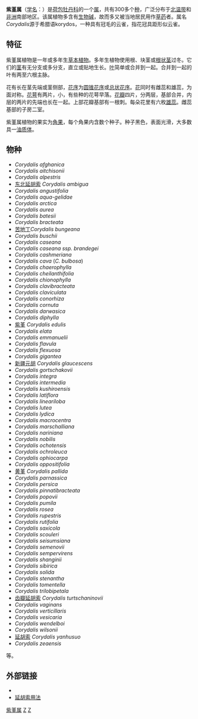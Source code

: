 {{automatic taxobox
| image = Corydalis ambigua.jpg
| image_caption = 传统中药[[东北延胡索|东北延胡索]]
| taxon=Corydalis
| authority = DC., 1805
| subdivision_ranks = 种
| subdivision = 见正文
}}

'''紫堇属'''（[[学名|学名]]：''{{lang|la|Corydalis}}''）是[[荷包牡丹科|荷包牡丹科]]的一个[[属_(生物)|属]]，共有300多个[[种|种]]，广泛分布于[[北温带|北温带]]和[[非洲|非洲]]南部地区。该属植物多含有[[生物碱|生物碱]]，故而多又被当地居民用作[[草药|草药]]者。属名''Corydalis''源于希腊语korydos，一种具有冠毛的云雀，指花冠具距形似云雀。

==特征==
紫堇属植物是一年或多年生[[草本植物|草本植物]]。多年生植物使用根、块茎或[[根状茎|根状茎]]过冬。它们的[[茎|茎]]有无分支或多分支，直立或贴地生长。[[叶|叶]]简单或合并到一起。合并到一起的叶有两至六根主脉。

花有长在茎先端或茎侧部，[[花序|花序]]为[[圆锥花序|圆锥花序]]或[[总状花序|总状花序]]。[[花|花]]同时有雌蕊和雄蕊，为面对称。[[花萼|花萼]]有两片，小，有些种的花萼早落。[[花瓣|花瓣]]四片，分两层，基部合并，内层的两片的先端也长在一起。上部花瓣基部有一根刺。每朵花里有六枚[[雄蕊|雄蕊]]。雌蕊基部的子房二室。

紫堇属植物的果实为[[角果|角果]]，每个角果内含数个种子。种子黑色，表面光滑，大多数具一[[油质体|油质体]]。

==物种==

* ''Corydalis afghanica''
* ''Corydalis aitchisonii''
* ''Corydalis alpestris''
* [[东北延胡索|东北延胡索]] ''Corydalis ambigua''
* ''Corydalis angustifolia''
* ''Corydalis aqua-gelidae''
* ''Corydalis arctica''
* ''Corydalis aurea''
* ''Corydalis batesii''
* ''Corydalis bracteata''
* [[苦地丁|苦地丁]]''Corydalis bungeana''
* ''Corydalis buschii''
* ''Corydalis caseana''
* ''Corydalis caseana ssp. brandegei''
* ''Corydalis cashmeriana''
* ''Corydalis cava'' (''C. bulbosa'')
* ''Corydalis chaerophylla''
* ''Corydalis cheilanthifolia''
* ''Corydalis chionophylla''
* ''Corydalis clavibracteata''
* ''Corydalis claviculata''
* ''Corydalis conorhiza''
* ''Corydalis cornuta''
* ''Corydalis darwasica''
* ''Corydalis diphylla''
* [[紫堇|紫堇]] ''Corydalis edulis''
* ''Corydalis elata''
* ''Corydalis emmanuelii''
* ''Corydalis flavula''
* ''Corydalis flexuosa''
* ''Corydalis gigantea''
* [[新疆元胡|新疆元胡]] ''Corydalis glaucescens''
* ''Corydalis gortschakovii''
* ''Corydalis integra''
* ''Corydalis intermedia''
* ''Corydalis kushiroensis''
* ''Corydalis latiflora''
* ''Corydalis lineariloba''
* ''Corydalis lutea''
* ''Corydalis lydica''
* ''Corydalis macrocentra''
* ''Corydalis marschalliana''
* ''Corydalis nariniana''
* ''Corydalis nobilis''
* ''Corydalis ochotensis''
* ''Corydalis ochroleuca''
* ''Corydalis ophiocarpa''
* ''Corydalis oppositifolia''
* [[黄堇|黄堇]] ''Corydalis pallida''
* ''Corydalis parnassica''
* ''Corydalis persica''
* ''Corydalis pinnatibracteata''
* ''Corydalis popovii''
* ''Corydalis pumila''
* ''Corydalis rosea''
* ''Corydalis rupestris''
* ''Corydalis rutifolia''
* ''Corydalis saxicola''
* ''Corydalis scouleri''
* ''Corydalis seisumsiana''
* ''Corydalis semenovii''
* ''Corydalis sempervirens''
* ''Corydalis shanginii''
* ''Corydalis sibirica''
* ''Corydalis solida''
* ''Corydalis stenantha''
* ''Corydalis tomentella''
* ''Corydalis trilobipetala''
* [[齿瓣延胡索|齿瓣延胡索]] ''Corydalis turtschaninovii''
* ''Corydalis vaginans''
* ''Corydalis verticillaris''
* ''Corydalis vesicaria''
* ''Corydalis wendelboi''
* ''Corydalis wilsonii''
* [[延胡索|延胡索]] ''Corydalis yanhusuo''
* ''Corydalis zeaensis''
等。

==外部链接==
{{commons|Corydalis}}
*{{zh-hans}}{{CVH|Corydalis}}
* [https://web.archive.org/web/20080619162311/http://www.physiologics.com/vf/healthnotes/HN77/HN77_english/index.htm?Hcontent=All_Index 延胡索用法]
{{Taxonbar|from=Q159568}}

[[Category:紫堇属|]]
[[Category:罂粟科|Z]]
[[Category:_1805年描述的分类群|Z]]